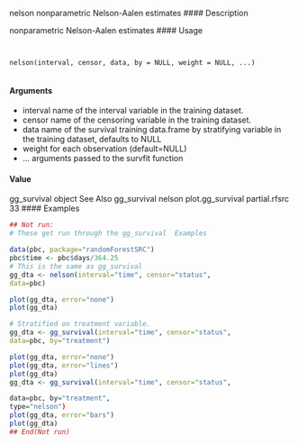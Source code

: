 
nelson nonparametric Nelson-Aalen estimates
#### Description 

nonparametric Nelson-Aalen estimates
#### Usage 
<pre><code>

nelson(interval, censor, data, by = NULL, weight = NULL, ...)

</code></pre>
#### Arguments

* interval name of the interval variable in the training dataset.
* censor name of the censoring variable in the training dataset.
* data name of the survival training data.frame by stratifying variable in the training dataset, defaults to NULL
* weight for each observation (default=NULL)
* ... arguments passed to the survfit function

#### Value
gg_survival object
See Also
gg_survival nelson plot.gg_survival
partial.rfsrc 33
#### Examples 
```r

## Not run:
# These get run through the gg_survival  Examples 

data(pbc, package="randomForestSRC")
pbc$time <- pbc$days/364.25
# This is the same as gg_survival
gg_dta <- nelson(interval="time", censor="status",
data=pbc)
```
```r
plot(gg_dta, error="none")
plot(gg_dta)
```
```r
# Stratified on treatment variable.
gg_dta <- gg_survival(interval="time", censor="status",
data=pbc, by="treatment")
```
```r
plot(gg_dta, error="none")
plot(gg_dta, error="lines")
plot(gg_dta)
gg_dta <- gg_survival(interval="time", censor="status",
```
```r
data=pbc, by="treatment",
type="nelson")
plot(gg_dta, error="bars")
plot(gg_dta)
## End(Not run)
```
